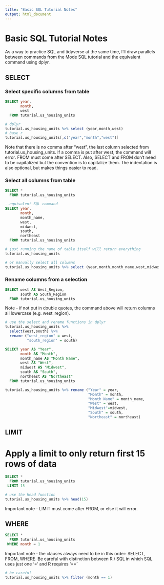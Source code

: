 ```yaml
---
title: "Basic SQL Tutorial Notes"
output: html_document
---
```


# Basic SQL Tutorial Notes

As a way to practice SQL and tidyverse at the same time, I'll draw parallels between commands from the Mode SQL tutorial and the equivalent command using dplyr.

## SELECT

### Select specific columns from table

```sql
SELECT year,
       month,
       west
  FROM tutorial.us_housing_units
```

```r
# dplyr
tutorial.us_housing_units %>% select (year,month,west)
# base r
tutorial.us_housing_units[,c("year","month","west")]

```

Note that there is no comma after "west", the last column selected from tutorial.us_housing_units. If a comma is put after west, the command will error. FROM must come after SELECT. Also, SELECT and FROM don't need to be capitalized but the convention is to capitalize them. The indentation is also optional, but makes things easier to read.

### Select all columns from table

```sql
SELECT *
  FROM tutorial.us_housing_units

--equivalent SQL command
SELECT year,
       month,
       month_name,
       west,
       midwest,
       south,
       northeast
  FROM tutorial.us_housing_units
```

```r
# just running the name of table itself will return everything
tutorial.us_housing_units

# or manually select all columns
tutorial.us_housing_units %>% select (year,month,month_name,west,midwest,south,northeast)
```

### Rename columns from a selection

```sql
SELECT west AS West_Region,
       south AS South_Region
  FROM tutorial.us_housing_units
```

Note - if not put in double quotes, the command above will return columns all lowercase (e.g. west_region).

```r
# use the select and rename functions in dplyr
tutorial.us_housing_units %>% 
  select(west,south) %>%
  rename ("west_region" = west,
          "south_region" = south)
```

```sql
SELECT year AS "Year",
       month AS "Month",
       month_name AS "Month Name",
       west AS "West",
       midwest AS "Midwest",
       south AS "South",
       northeast AS "Northeast"
  FROM tutorial.us_housing_units
```

```r

tutorial.us_housing_units %>% rename ("Year" = year, 
                                      "Month" = month,
                                      "Month Name" = month_name,
                                      "West" = west,
                                      "Midwest"=midwest,
                                      "South" = south,
                                      "Northeast" = northeast)

```

## LIMIT

# Apply a limit to only return first 15 rows of data

```sql
SELECT *
  FROM tutorial.us_housing_units
 LIMIT 15
```

```r
# use the head function
tutorial.us_housing_units %>% head(15)
```

Important note - LIMIT must come after FROM, or else it will error.

## WHERE

```sql
SELECT *
  FROM tutorial.us_housing_units
 WHERE month = 1
```

Important note - the clauses always need to be in this order: SELECT, FROM, WHERE.
Be careful with distinction between R / SQL in which SQL uses just one '=' and R requires '=='

```r
# be careful 
tutorial.us_housing_units %>% filter (month == 1)
```




